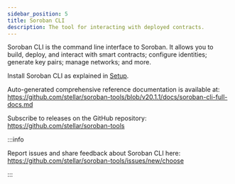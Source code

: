 ```yaml
---
sidebar_position: 5
title: Soroban CLI
description: The tool for interacting with deployed contracts.
---
```


Soroban CLI is the command line interface to Soroban. It allows you to build, deploy, and interact with smart contracts; configure identities; generate key pairs; manage networks; and more.

Install Soroban CLI as explained in [Setup](../getting-started/setup).

Auto-generated comprehensive reference documentation is available at:
https://github.com/stellar/soroban-tools/blob/v20.1.1/docs/soroban-cli-full-docs.md

Subscribe to releases on the GitHub repository:
https://github.com/stellar/soroban-tools

:::info

Report issues and share feedback about Soroban CLI here:
https://github.com/stellar/soroban-tools/issues/new/choose

:::
